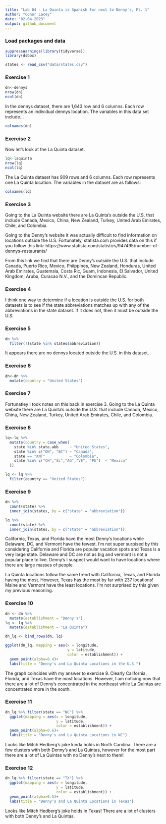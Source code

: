```yaml
---
title: "Lab 04 - La Quinta is Spanish for next to Denny's, Pt. 1"
author: "Conor Lacey"
date: "02-04-2023"
output: github_document
---
```


### Load packages and data

```r
suppressWarnings(library(tidyverse))
library(dsbox) 
```

```r
states <- read_csv("data/states.csv")
```

### Exercise 1

```r
dn<-dennys
nrow(dn)
ncol(dn)
```

In the dennys dataset, there are 1,643 row and 6 columns. Each row represents an individual dennys location. The variables in this data set include...

```r
colnames(dn)
```


### Exercise 2

Now let's look at the La Quinta dataset.

```r
lq<-laquinta
nrow(lq)
ncol(lq)
```

The La Quinta dataset has 909 rows and 6 columns. Each row represents one La Quinta location. The variables in the dataset are as follows: 

```r
colnames(lq)
```

### Exercise 3

Going to the La Quinta website there are La Quinta's outside the U.S. that include Canada, Mexico, China, New Zealand, Turkey, United Arab Emirates, Chile, and Colombia. 

Going to the Denny's website it was actually difficult to find information on locations outside the U.S. Fortunately, statista.com provides data on this if you follow this link: https://www.statista.com/statistics/947495/number-of-dennys-restaurants/
  
From this link we find that there are Denny's outside the U.S. that include Canada, Puerto Rico, Mexico, Phiippines, New Zealand, Honduras, United Arab Emirates, Guatemala, Costa Ric, Guam, Indonesia, El Salvador, United Kingdom, Aruba, Curacao N.V., and the Domincan Republic. 
  
### Exercise 4

I think one way to determine if a location is outside the U.S. for both datasets is to see if the state abbreviations matches up with any of the abbreviations in the state dataset. If it does not, then it must be outside the U.S. 

### Exercise 5

```r
dn %>%
  filter(!(state %in% states$abbreviation))
```

It appears there are no dennys located outside the U.S. in this dataset.

### Exercise 6

```r
dn<-dn %>%
  mutate(country = "United States")
```

 
### Exercise 7

Fortunatley I took notes on this back in exercise 3. Going to the La Quinta website there are La Quinta's outside the U.S. that include Canada, Mexico, China, New Zealand, Turkey, United Arab Emirates, Chile, and Colombia. 

### Exercise 8 

```r

lq<-lq %>%
  mutate(country = case_when(
    state %in% state.abb     ~ "United States",
    state %in% c("ON", "BC") ~ "Canada",
    state == "ANT"           ~ "Colombia",
    state %in% c("CH","SL","AG","VE", "PU")  ~ "Mexico"
  ))

lq <- lq %>%
  filter(country == "United States")
```

### Exercise 9 

```r
dn %>%
  count(state) %>%
  inner_join(states, by = c("state" = "abbreviation"))

lq %>%
  count(state) %>%
  inner_join(states, by = c("state" = "abbreviation"))
```

California, Texas, and Florida have the most Denny's locations while Delaware, DC, and Vermont have the fewest. I'm not super surpised by this considering California and Florida are popular vacation spots and Texas is a very large state. Delaware and DC are not as big and vermont is not a popular place to live. Denny's I suspect would want to have locations where there are large masses of people. 

La Quinta locations follow the same trend with California, Texas, and Florida having the most. However, Texas has the most by far with 237 locations! Maine and Vermont have the least locations. I'm not surprised by this given my previous reasoning. 

### Exercise 10

```r
dn <- dn %>%
  mutate(establishment = "Denny's")
lq <- lq %>%
  mutate(establishment = "La Quinta")
```

```r
dn_lq <- bind_rows(dn, lq)
```

```r
ggplot(dn_lq, mapping = aes(x = longitude,
                            y = latitude,
                            color = establishment)) +
  geom_point(alpha=0.4)+
  labs(title = "Denny's and La Quinta Locations in the U.S.")
```

The graph coincides with my answer to exercise 9. Clearly California, Florida, and Texas have the most locations. However, I am noticing now that there are a lot of Denny's concentrated in the northeast while La Quintas are concentrated more in the south. 

### Exercise 11

```r
dn_lq %>% filter(state == "NC") %>%
  ggplot(mapping = aes(x = longitude,
                       y = latitude,
                       color = establishment)) +
  geom_point(alpha=0.6)+
  labs(title = "Denny's and La Quinta Locations in NC")
```

Looks like Mitch Hedberg’s joke kinda holds in North Carolina. There are a few clusters with both Denny's and La Quintas, however for the most part there are a lot of La Quintas with no Denny's next to them!

### Exercise 12

```r
dn_lq %>% filter(state == "TX") %>%
  ggplot(mapping = aes(x = longitude,
                       y = latitude,
                       color = establishment)) +
  geom_point(alpha=0.5)+
  labs(title = "Denny's and La Quinta Locations in Texas")
```

Looks like Mitch Hedberg’s joke holds in Texas! There are a lot of clusters with both Denny's and La Quintas.

